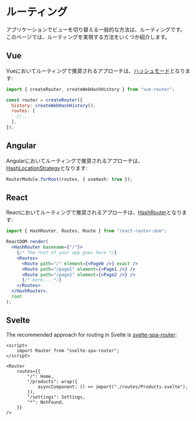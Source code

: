 # ルーティング

アプリケーションでビューを切り替える一般的な方法は、ルーティングです。 このページでは、ルーティングを実現する方法をいくつか紹介します。

## Vue

Vueにおいてルーティングで推奨されるアプローチは、[ハッシュモード](https://next.router.vuejs.org/guide/essentials/history-mode.html#hash-mode)となります:

```js
import { createRouter, createWebHashHistory } from "vue-router";

const router = createRouter({
  history: createWebHashHistory(),
  routes: [
    //...
  ],
});
```

## Angular

Angularにおいてルーティングで推奨されるアプローチは、[HashLocationStrategy](https://codecraft.tv/courses/angular/routing/routing-strategies#_hashlocationstrategy)となります:

```ts
RouterModule.forRoot(routes, { useHash: true });
```

## React

Reactにおいてルーティングで推奨されるアプローチは、[HashRouter](https://reactrouter.com/en/main/router-components/hash-router)となります:

```jsx
import { HashRouter, Routes, Route } from "react-router-dom";

ReactDOM.render(
  <HashRouter basename={"/"}>
    {/* The rest of your app goes here */}
    <Routes>
      <Route path="/" element={<Page0 />} exact />
      <Route path="/page1" element={<Page1 />} />
      <Route path="/page2" element={<Page2 />} />
      {/* more... */}
    </Routes>
  </HashRouter>,
  root
);
```

## Svelte

The recommended approach for routing in Svelte is [svelte-spa-router](https://github.com/ItalyPaleAle/svelte-spa-router):

```svelte
<script>
    import Router from "svelte-spa-router";
</script>

<Router
    routes={{
        "/": Home,
        "/products": wrap({
            asyncComponent: () => import("./routes/Products.svelte"),
        }),
        "/settings": Settings,
        "*": NotFound,
    }}
/>
```
